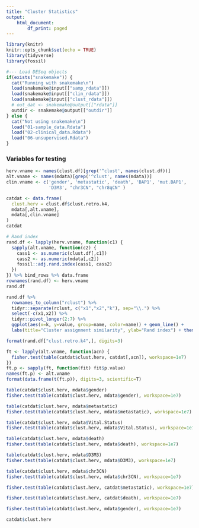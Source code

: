 ```yaml
---
title: "Cluster Statistics"
output:
    html_document:
        df_print: paged
---
```


```r
library(knitr)
knitr::opts_chunk$set(echo = TRUE)
library(tidyverse)
library(fossil)

#--- Load DESeq objects
if(exists("snakemake")) {
  cat("Running with snakemake\n")
  load(snakemake@input[["samp_rdata"]])
  load(snakemake@input[["clin_rdata"]])
  load(snakemake@input[["clust_rdata"]])
  # out_dat <- snakemake@output[["rdata"]]
  outdir <- snakemake@output[["outdir"]]
} else {
  cat("Not using snakemake\n")
  load("01-sample_data.Rdata")
  load("02-clinical_data.Rdata")
  load("06-unsupervised.Rdata")
}

```

### Variables for testing

```r
herv.vname <- names(clust.df)[grep('^clust', names(clust.df))]
alt.vname <- names(mdata)[grep('^clust', names(mdata))]
clin.vname <- c('gender', 'metastatic', 'death', 'BAP1', 'mut.BAP1', 
                'D3M3', "chr3CN", "chr8qCN" )

catdat <- data.frame(
  clust.herv = clust.df$clust.retro.k4,
  mdata[,alt.vname],
  mdata[,clin.vname]
)
catdat
```

```r
# Rand index
rand.df <- lapply(herv.vname, function(c1) {
  sapply(alt.vname, function(c2) {
    cass1 <- as.numeric(clust.df[,c1])
    cass2 <- as.numeric(mdata[,c2])
    fossil::adj.rand.index(cass1, cass2)
  })
}) %>% bind_rows %>% data.frame
rownames(rand.df) <- herv.vname
rand.df
```

```r
rand.df %>%
  rownames_to_column("rclust") %>%
  tidyr::separate(rclust, c("x1","x2","k"), sep="\\.") %>%
  select(-c(x1,x2)) %>%
  tidyr::pivot_longer(2:7) %>%
  ggplot(aes(x=k, y=value, group=name, color=name)) + geom_line() + 
  labs(title="Cluster assignment similarity", ylab="Rand index") + theme_minimal()

```


```r
format(rand.df["clust.retro.k4",], digits=3)
```


```r
ft <- lapply(alt.vname, function(acn) {
  fisher.test(table(catdat$clust.herv, catdat[,acn]), workspace=1e7)
})
ft.p <- sapply(ft, function(fit) fit$p.value)
names(ft.p) <- alt.vname
format(data.frame(t(ft.p)), digits=3, scientific=T)
```

```r
table(catdat$clust.herv, mdata$gender)
fisher.test(table(catdat$clust.herv, mdata$gender), workspace=1e7)
```

```r
table(catdat$clust.herv, mdata$metastatic)
fisher.test(table(catdat$clust.herv, mdata$metastatic), workspace=1e7)
```

```r
table(catdat$clust.herv, mdata$Vital.Status)
fisher.test(table(catdat$clust.herv, mdata$Vital.Status), workspace=1e7)
```

```r
table(catdat$clust.herv, mdata$death)
fisher.test(table(catdat$clust.herv, mdata$death), workspace=1e7)
```

```r
table(catdat$clust.herv, mdata$D3M3)
fisher.test(table(catdat$clust.herv, mdata$D3M3), workspace=1e7)
```


```r
table(catdat$clust.herv, mdata$chr3CN)
fisher.test(table(catdat$clust.herv, mdata$chr3CN), workspace=1e7)
```


```r
fisher.test(table(catdat$clust.herv, catdat$metastatic), workspace=1e7)

fisher.test(table(catdat$clust.herv, catdat$death), workspace=1e7)

fisher.test(table(catdat$clust.herv, mdata$gender), workspace=1e7)

catdat$clust.herv
```

